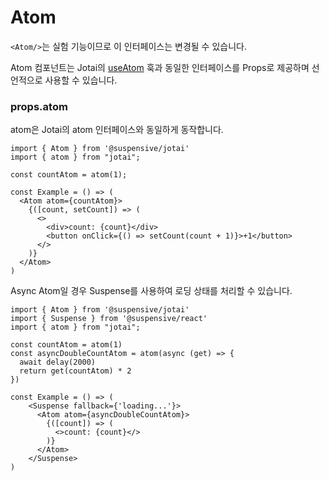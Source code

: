 
# Atom

<Callout type='experimental'>

`<Atom/>`는 실험 기능이므로 이 인터페이스는 변경될 수 있습니다.

</Callout>

Atom 컴포넌트는 Jotai의 [useAtom](https://jotai.org/docs/core/use-atom#useatom) 훅과 동일한 인터페이스를 Props로 제공하며 선언적으로 사용할 수 있습니다.

### props.atom

atom은 Jotai의 atom 인터페이스와 동일하게 동작합니다.

```tsx /Atom/
import { Atom } from '@suspensive/jotai'
import { atom } from "jotai";

const countAtom = atom(1);

const Example = () => (
  <Atom atom={countAtom}>
    {([count, setCount]) => (
      <>
        <div>count: {count}</div>
        <button onClick={() => setCount(count + 1)}>+1</button>
      </>
    )}
  </Atom>
)
```

Async Atom일 경우 Suspense를 사용하여 로딩 상태를 처리할 수 있습니다.

```tsx /Atom/
import { Atom } from '@suspensive/jotai'
import { Suspense } from '@suspensive/react'
import { atom } from "jotai";

const countAtom = atom(1)
const asyncDoubleCountAtom = atom(async (get) => {
  await delay(2000)
  return get(countAtom) * 2
})

const Example = () => (
    <Suspense fallback={'loading...'}>
      <Atom atom={asyncDoubleCountAtom}>
        {([count]) => (
          <>count: {count}</>
        )}
      </Atom>
    </Suspense>
)
```
